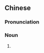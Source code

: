 {{also|手游}}
==Chinese==
{{zh-forms|s=手游|t2=手游}}

===Pronunciation===
{{zh-pron
|m=shǒuyóu
|cat=n
}}

===Noun===
{{zh-noun}}

# {{zh-short|[[手機]][[遊戲]]|[[mobile game]]|tr=shǒujī yóuxì}}